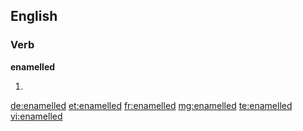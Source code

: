 ==English==

===Verb===
'''enamelled'''

# {{British}} {{past of|enamel}}

[[de:enamelled]]
[[et:enamelled]]
[[fr:enamelled]]
[[mg:enamelled]]
[[te:enamelled]]
[[vi:enamelled]]